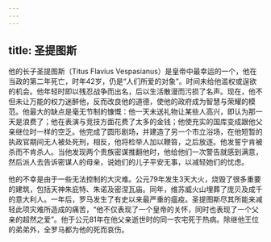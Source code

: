 ```yaml
---
---
---
```

title: 圣提图斯
---




他的长子圣提图斯（Titus Flavius Vespasianus）是皇帝中最幸运的一个，他在当政的第二年死亡，时年42岁，仍是“人们所爱的对象”。时间未给他滥权或逞欲的机会。他年轻时即以残忍战争而出名，后以生活散漫而污损了名声。现在，他不但未让万能的权力迷醉他，反而改良他的道德，使他的政府成为智慧与荣耀的模范。他最大的缺点是毫无节制的慷慨：他一天未送礼物让某些人高兴，即认为那一天是浪费了；他在表演与竞技方面花费了太多的金钱；他使充实的国库变成跟他父亲继位时一样的空乏。他完成了圆形剧场，并建造了另一个市立浴场，在他短暂的执政官期间无人被处死刑，相反，他将检举人加以鞭笞，之后放逐。他发誓宁肯被杀而不肯杀人。当他发现两个贵族密谋推翻他时，他给他们一次警告就感到满意，然后派人去告诉密谋人的母亲，说她们的儿子平安无事，以减轻她们的忧虑。

他的不幸是由于一些无法控制的大灾难。公元79年发生3天大火，烧毁了很多重要的建筑，包括天神朱庇特、朱诺及密涅瓦庙。同年，维苏威火山埋葬了庞贝及成千的意大利人。一年后，罗马发生了有史以来最严重的瘟疫。圣提图斯尽其所能来减轻此项灾难所造成的痛苦，“他不仅表现了一个皇帝的关怀，同时也表现了一个父亲的超然之爱”。他于公元81年在他父亲逝世时的同一农宅死于热病。除继他王位的弟弟外，全罗马都为他的死而哀伤。
